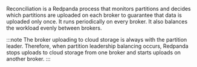 Reconciliation is a Redpanda process that monitors partitions and decides which partitions are uploaded on each broker to guarantee that data is uploaded only once. It runs periodically on every broker. It also balances the workload evenly between brokers. 

:::note
The broker uploading to cloud storage is always with the partition leader. Therefore, when partition leadership balancing occurs, Redpanda stops uploads to cloud storage from one broker and starts uploads on another broker.
:::
